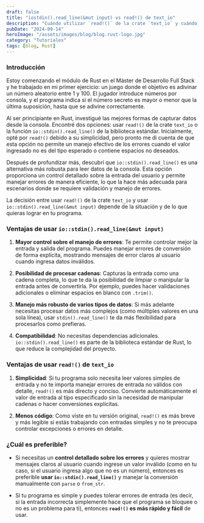 ```yaml
---
draft: false
title: "iostdin().read_line(&mut input) vs read!() de text_io"
description: "Cuándo utilizar `read!()` de la crate `text_io` y cuándo la función `io::stdin().read_line()` de la biblioteca estándar"
pubDate: "2024-09-14"
heroImage: "/assets/images/blog/blog.rust-logo.jpg"
category: "Tutoriales"
tags: [blog, Rust]
---
```


### Introducción ###
Estoy comenzando el módulo de Rust en el Máster de Desarrollo Full Stack y he trabajado en mi primer ejercicio: un juego donde el objetivo es adivinar un número aleatorio entre 1 y 100. El jugador introduce números por consola, y el programa indica si el número secreto es mayor o menor que la última suposición, hasta que se adivine correctamente.

Al ser principiante en Rust, investigué las mejores formas de capturar datos desde la consola. Encontré dos opciones: usar `read!()` de la crate `text_io` o la función `io::stdin().read_line()` de la biblioteca estándar. Inicialmente, opté por `read!()` debido a su simplicidad, pero pronto me di cuenta de que esta opción no permite un manejo efectivo de los errores cuando el valor ingresado no es del tipo esperado o contiene espacios no deseados.

Después de profundizar más, descubrí que `io::stdin().read_line()` es una alternativa más robusta para leer datos de la consola. Esta opción proporciona un control detallado sobre la entrada del usuario y permite manejar errores de manera eficiente, lo que la hace más adecuada para escenarios donde se requiere validación y manejo de errores.

La decisión entre usar `read!()` de la crate `text_io` y usar `io::stdin().read_line(&mut input)` depende de la situación y de lo que quieras lograr en tu programa.

### Ventajas de usar `io::stdin().read_line(&mut input)`
1. **Mayor control sobre el manejo de errores**: Te permite controlar mejor la entrada y salida del programa. Puedes manejar errores de conversión de forma explícita, mostrando mensajes de error claros al usuario cuando ingresa datos inválidos.
   
2. **Posibilidad de procesar cadenas**: Capturas la entrada como una cadena completa, lo que te da la posibilidad de limpiar o manipular la entrada antes de convertirla. Por ejemplo, puedes hacer validaciones adicionales o eliminar espacios en blanco con `.trim()`.

3. **Manejo más robusto de varios tipos de datos**: Si más adelante necesitas procesar datos más complejos (como múltiples valores en una sola línea), usar `stdin().read_line()` te da más flexibilidad para procesarlos como prefieras.

4. **Compatibilidad**: No necesitas dependencias adicionales. `io::stdin().read_line()` es parte de la biblioteca estándar de Rust, lo que reduce la complejidad del proyecto.

### Ventajas de usar `read!()` de `text_io`
1. **Simplicidad**: Si tu programa solo necesita leer valores simples de entrada y no te importa manejar errores de entrada no válidos con detalle, `read!()` es más directo y conciso. Convierte automáticamente el valor de entrada al tipo especificado sin la necesidad de manipular cadenas o hacer conversiones explícitas.
   
2. **Menos código**: Como viste en tu versión original, `read!()` es más breve y más legible si estás trabajando con entradas simples y no te preocupa controlar excepciones o errores en detalle.

### ¿Cuál es preferible?
- Si necesitas un **control detallado sobre los errores** y quieres mostrar mensajes claros al usuario cuando ingrese un valor inválido (como en tu caso, si el usuario ingresa algo que no es un número), entonces es preferible **usar `io::stdin().read_line()`** y manejar la conversión manualmente con `parse` o `from_str`.

- Si tu programa es simple y puedes tolerar errores de entrada (es decir, si la entrada incorrecta simplemente hace que el programa se bloquee o no es un problema para ti), entonces **`read!()` es más rápido y fácil** de usar.

<br />


<div class="text-center">
  <ButtonLink url="https://github.com/Jaterli/adivinanza" text="Ver en GitHub" />
</div>
